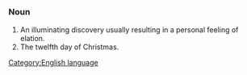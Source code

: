 =={{en}}==
[[Category:English language]]
===Noun===
# An illuminating discovery usually resulting in a personal feeling of elation.
# The twelfth day of Christmas.